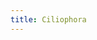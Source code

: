 ```yaml
---
title: Ciliophora
---
```


<Grid col="1|2|3" gap="4|6|8" mt="4|6|8">
 <Block
    src="gallery/card"
    href="/gallery/s-coeruleus"
    image="gallery/SingleCells/s-coeruleus.png"
    name="Stentor coeruleus"
  />
</Grid>
